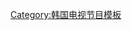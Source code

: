 {{Navbox
|name = CODE - 秘密的房间
|title = [[JTBC|{{color|white|JTBC}}]] - [[CODE - 秘密的房间|{{color|white|CODE - 秘密的房间}}]]
|state = {{{state|autocollapse}}}
|titlestyle = background-color:#52412E; color:white;
|groupstyle = background-color:#52412E; color:white;
|listclass = hlist
|group1 = 参与者
|list1 = {{Navbox subgroup
|groupstyle = background-color:#52412E; color:white;
|group1 = 本篇
|list1 =
* [[希澈|金希澈]]
* [[白成鉉]]
* [[徐宥利]]
* {{link-ko|申载平|신재평}}
* [[吳炫旻]]
* [[李龍眞]]
* [[鄭埻夏]]
* [[池周娟]]
* [[崔松賢]]
* {{link-ko|韩锡俊|한석준}}
|group2 = 延长篇
|list2 =
* {{link-ko|姜智英 (主播)|강지영 (아나운서)|姜智英}} & [[张成圭]]
* [[趙美慧|Miryo]] & {{link-ko|崔正文|최정문}}
* [[San E]] & {{link-ko|P-Type|피타입}}
* [[吳炫旻]] & {{link-ko|韩锡俊|한석준}}
* [[艾迪·金|Eddy Kim]] & [[崔星俊]]
* {{link-ko|寒星 (歌手)|장한별|寒星}} & [[洪真慶]]
}}
|group2 = 相关条目
|list2 = 
* [[JTBC]]
}}
<noinclude>
[[Category:韩国电视节目模板]]
</noinclude>